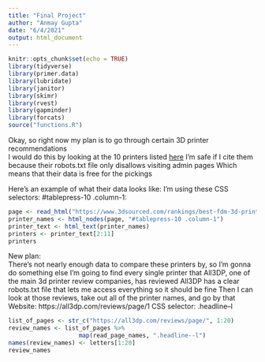 ```yaml
---
title: "Final Project"
author: "Anmay Gupta"
date: "6/4/2021"
output: html_document
---
```


```r
knitr::opts_chunk$set(echo = TRUE)
library(tidyverse)
library(primer.data)
library(lubridate)
library(janitor)
library(skimr)
library(rvest)
library(gapminder)
library(forcats)
source("functions.R")
```

Okay, so right now my plan is to go through certain 3D printer recommendations  
I would do this by looking at the 10 printers listed [here](https://www.3dsourced.com/rankings/best-fdm-3d-printer/)
I'm safe if I cite them because their robots.txt file only disallows visiting admin pages
Which means that their data is free for the pickings

Here's an example of what their data looks like:
I'm using these CSS selectors: #tablepress-10 .column-1:

```r
page <- read_html("https://www.3dsourced.com/rankings/best-fdm-3d-printer/")
printer_names <- html_nodes(page, "#tablepress-10 .column-1")
printer_text <- html_text(printer_names)
printers <- printer_text[2:11]
printers
```

New plan:  
There's not nearly enough data to compare these printers by, so I'm gonna do something else
I'm going to find every single printer that All3DP, one of the main 3d printer review companies, has reviewed
All3DP has a clear robots.txt file that lets me access everything so it should be fine
Then I can look at those reviews, take out all of the printer names, and go by that
Website: https://all3dp.com/reviews/page/1
CSS selector: .headline--l

<!-- From https://www.datacamp.com/community/tutorials/r-web-scraping-rvest -->
```r
list_of_pages <- str_c("https://all3dp.com/reviews/page/", 1:20)
review_names <- list_of_pages %>%
                    map(read_page_names, ".headline--l")
names(review_names) <- letters[1:20]
review_names
```















